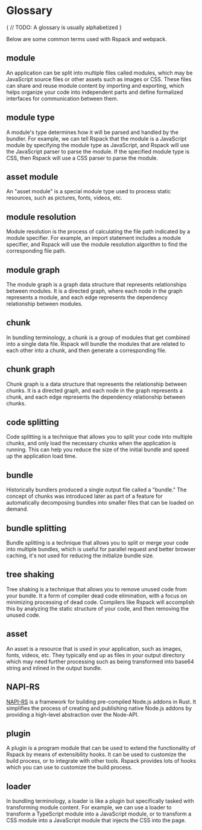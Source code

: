 # Glossary

{
// TODO: A glossary is usually alphabetized
}

Below are some common terms used with Rspack and webpack.

## module

An application can be split into multiple files called modules, which may be JavaScript source files or other assets such as images or CSS. These files can share and reuse module content by importing and exporting, which helps organize your code into independent parts and define formalized interfaces for communication between them.

## module type

A module's type determines how it will be parsed and handled by the bundler. For example, we can tell Rspack that the module is a JavaScript module by specifying the module type as JavaScript, and Rspack will use the JavaScript parser to parse the module. If the specified module type is CSS, then Rspack will use a CSS parser to parse the module.

## asset module

An "asset module" is a special module type used to process static resources, such as pictures, fonts, videos, etc.

## module resolution

Module resolution is the process of calculating the file path indicated by a module specifier. For example, an import statement includes a module specifier, and Rspack will use the module resolution algorithm to find the corresponding file path.

## module graph

The module graph is a graph data structure that represents relationships between modules. It is a directed graph, where each node in the graph represents a module, and each edge represents the dependency relationship between modules.

## chunk

In bundling terminology, a chunk is a group of modules that get combined into a single data file. Rspack will bundle the modules that are related to each other into a chunk, and then generate a corresponding file.

## chunk graph

Chunk graph is a data structure that represents the relationship between chunks. It is a directed graph, and each node in the graph represents a chunk, and each edge represents the dependency relationship between chunks.

## code splitting

Code splitting is a technique that allows you to split your code into multiple chunks, and only load the necessary chunks when the application is running. This can help you reduce the size of the initial bundle and speed up the application load time.

## bundle

Historically bundlers produced a single output file called a "bundle." The concept of chunks was introduced later as part of a feature for automatically decomposing bundles into smaller files that can be loaded on demand.

## bundle splitting

Bundle splitting is a technique that allows you to split or merge your code into multiple bundles, which is useful for parallel request and better browser caching, it's not used for reducing the initialize bundle size.

## tree shaking

Tree shaking is a technique that allows you to remove unused code from your bundle. It a form of compiler dead code elimination, with a focus on minimizing processing of dead code. Compilers like Rspack will accomplish this by analyzing the static structure of your code, and then removing the unused code.

## asset

An asset is a resource that is used in your application, such as images, fonts, videos, etc. They typically end up as files in your output directory which may need further processing such as being transformed into base64 string and inlined in the output bundle.

## NAPI-RS

[NAPI-RS](https://napi.rs/) is a framework for building pre-compiled Node.js addons in Rust. It simplifies the process of creating and publishing native Node.js addons by providing a high-level abstraction over the Node-API.

## plugin

A plugin is a program module that can be used to extend the functionality of Rspack by means of extensibility hooks. It can be used to customize the build process, or to integrate with other tools. Rspack provides lots of hooks which you can use to customize the build process.

## loader

In bundling terminology, a loader is like a plugin but specifically tasked with transforming module content. For example, we can use a loader to transform a TypeScript module into a JavaScript module, or to transform a CSS module into a JavaScript module that injects the CSS into the page.

